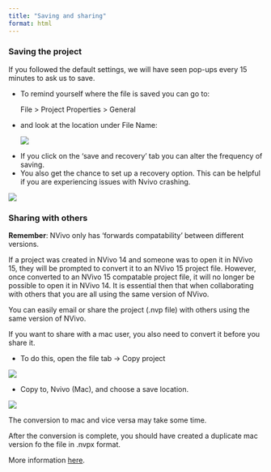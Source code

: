 ```yaml
---
title: "Saving and sharing"
format: html
---
```


### Saving the project 

If you followed the default settings, we will have seen pop-ups every 15 minutes to ask us to save. 

::: instructions

- To remind yourself where the file is saved you can go to: 

  File > Project Properties > General 
  
- and look at the location under File Name:  
  
  ![](images/Project properties.png)

:::

::: instructions

- If you click on the 'save and recovery' tab you can alter the frequency of saving.
- You also get the chance to set up a recovery option. This can be helpful if you are experiencing issues with Nvivo crashing. 

![](images/save settings.png)

:::

### Sharing with others 

::: not-you

**Remember**: NVivo only has 'forwards compatability' between different versions.

If a project was created in NVivo 14 and someone was to open it in NVivo 15, they will be prompted to convert it to an NVivo 15 project file. However, once converted to an NVivo 15 compatable project file, it will no longer be possible to open it in NVivo 14. It is essential then that when collaborating with others that you are all using the same version of NVivo.

:::

You can easily email or share the project (.nvp file) with others using the same version of NVivo. 

If you want to share with a mac user, you also need to convert it before you share it. 

::: instructions

- To do this, open the file tab -> Copy project

![](images/File copy project.png)

:::

::: instructions

- Copy to, Nvivo (Mac), and choose a save location.  

![](images/Copy project 2.png)

:::

The conversion to mac and vice versa may take some time. 

After the conversion is complete, you should have created a duplicate mac version fo the file in .nvpx format. 

More information [here](https://help-nv.qsrinternational.com/15/mac/Content/projects-teamwork/work-with-projects-windows-mac.htm). 
